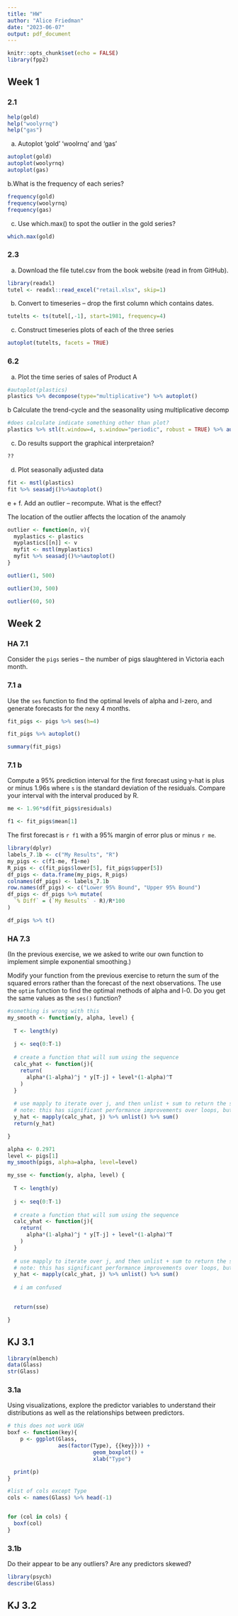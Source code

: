 ```yaml
---
title: "HW"
author: "Alice Friedman"
date: "2023-06-07"
output: pdf_document
---
```


```r
knitr::opts_chunk$set(echo = FALSE)
library(fpp2)
```
## Week 1
### 2.1


```r
help(gold)
help("woolyrnq")
help("gas")
```

a. Autoplot 'gold' 'woolrnq' and 'gas'
```r
autoplot(gold)
autoplot(woolyrnq)
autoplot(gas)
```

b.What is the frequency of each series?
```r
frequency(gold)
frequency(woolyrnq)
frequency(gas)
```

c. Use which.max() to spot the outlier in the gold series?
```r
which.max(gold)
```

### 2.3

a. Download the file tutel.csv from the book website (read in from GitHub). 

```r
library(readxl)
tutel <- readxl::read_excel("retail.xlsx", skip=1)
```


b. Convert to timeseries -- drop the first column which contains dates.

```r
tutelts <- ts(tutel[,-1], start=1981, frequency=4)
```

c. Construct timeseries plots of each of the three series
```r
autoplot(tutelts, facets = TRUE)
```

### 6.2

a. Plot the time series of sales of Product A
```r
#autoplot(plastics)
plastics %>% decompose(type="multiplicative") %>% autoplot()

```

b Calculate the trend-cycle and the seasonality using multiplicative decomp
```r
#does calculate indicate something other than plot?
plastics %>% stl(t.window=4, s.window="periodic", robust = TRUE) %>% autoplot()
```
c. Do results support the graphical interpretaion?
```r
??
```
d. Plot seasonally adjusted data
```r
fit <- mstl(plastics)
fit %>% seasadj()%>%autoplot()
```

e + f. Add an outlier -- recompute. What is the effect?

The location of the outlier affects the location of the anamoly

```r

outlier <- function(n, v){
  myplastics <- plastics
  myplastics[[n]] <- v
  myfit <- mstl(myplastics)
  myfit %>% seasadj()%>%autoplot()
}

outlier(1, 500)

outlier(30, 500)

outlier(60, 50)
```
## Week 2


### HA 7.1

Consider the `pigs` series -- the number of pigs slaughtered in Victoria each month.

### 7.1 a 

Use the `ses` function to find the optimal levels of alpha and l-zero, and generate forecasts for the nexy 4 months.

```r
fit_pigs <- pigs %>% ses(h=4)

fit_pigs %>% autoplot()

summary(fit_pigs)
```
### 7.1 b
 Compute a 95% prediction interval for the first forecast using y-hat is plus or minus 1.96s where `s` is the standard deviation of the residuals. Compare your interval with the interval produced by R.
```r
me <- 1.96*sd(fit_pigs$residuals)

f1 <- fit_pigs$mean[1]


```

The first forecast is `r f1` with a 95% margin of error plus or minus `r me`. 

```r
library(dplyr)
labels_7.1b <- c("My Results", "R")
my_pigs <- c(f1-me, f1+me)
R_pigs <- c(fit_pigs$lower[5], fit_pigs$upper[5])
df_pigs <- data.frame(my_pigs, R_pigs)
colnames(df_pigs) <- labels_7.1b
row.names(df_pigs) <- c("Lower 95% Bound", "Upper 95% Bound")
df_pigs <- df_pigs %>% mutate(
  `% Diff` = (`My Results` - R)/R*100
)

df_pigs %>% t()
```

### HA 7.3
(In the previous exercise, we we asked to write our own function to implement simple exponential smoothing.)

Modify your function from the previous exercise to return the sum of the squared errors rather than the forecast of the next observations. The use the `optim` function to find the optimal methods of alpha and l-0. Do you get the same values as the `ses()` function?

```r
#something is wrong with this
my_smooth <- function(y, alpha, level) {
  
  T <- length(y)
  
  j <- seq(0:T-1)
    
  # create a function that will sum using the sequence
  calc_yhat <- function(j){
    return(
      alpha*(1-alpha)^j * y[T-j] + level*(1-alpha)^T
    )
  }
    
  # use mapply to iterate over j, and then unlist + sum to return the summed series
  # note: this has significant performance improvements over loops, but it returns a list
  y_hat <- mapply(calc_yhat, j) %>% unlist() %>% sum()
  return(y_hat)

}

alpha <- 0.2971
level <- pigs[1] 
my_smooth(pigs, alpha=alpha, level=level)

```

```r
my_sse <- function(y, alpha, level) {
  
  T <- length(y)
  
  j <- seq(0:T-1)
    
  # create a function that will sum using the sequence
  calc_yhat <- function(j){
    return(
      alpha*(1-alpha)^j * y[T-j] + level*(1-alpha)^T
    )
  }
    
  # use mapply to iterate over j, and then unlist + sum to return the summed series
  # note: this has significant performance improvements over loops, but it returns a list
  y_hat <- mapply(calc_yhat, j) %>% unlist() %>% sum()
  
  # i am confused
  

  return(sse)

}

```

## KJ 3.1
```r
library(mlbench)
data(Glass)
str(Glass)
```
### 3.1a
Using visualizations, explore the predictor variables to understand their distributions as well as the relationships between predictors.

```r
# this does not work UGH
boxf <- function(key){
    p <- ggplot(Glass, 
                aes(factor(Type), {{key}})) + 
                           geom_boxplot() + 
                           xlab("Type")

  print(p)
}

#list of cols except Type
cols <- names(Glass) %>% head(-1)


for (col in cols) {
  boxf(col)
}

```


### 3.1b
Do their appear to be any outliers? Are any predictors skewed?

```r
library(psych)
describe(Glass)

```

## KJ 3.2



```r
```
